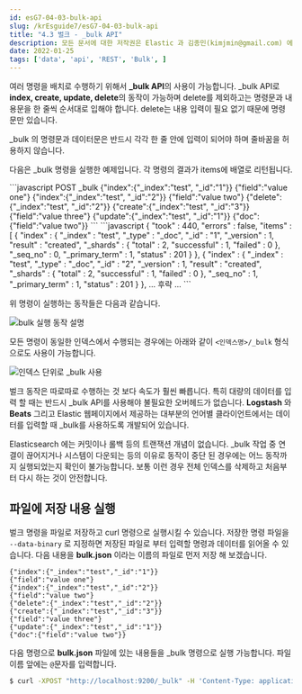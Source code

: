 ```yaml
---
id: esG7-04-03-bulk-api
slug: /krEsguide7/esG7-04-03-bulk-api
title: "4.3 벌크 - _bulk API"
description: 모든 문서에 대한 저작권은 Elastic 과 김종민(kimjmin@gmail.com) 에게 있으며 허가되지 않은 무단 복제나 배포 및 출판을 금지합니다. 본 문서의 내용 및 포함된 자료를 인용하고자 하는 경우 출처를 명시하고 게재된 주소를 김종민(kimjmin@gmail.com)에게 알려주시기 바랍니다.
date: 2022-01-25
tags: ['data', 'api', 'REST', 'Bulk', ]
---
```


여러 명령을 배치로 수행하기 위해서 **_bulk API**의 사용이 가능합니다. _bulk API로 **index, create, update, delete**의 동작이 가능하며 delete를 제외하고는 명령문과 내용문을 한 줄씩 순서대로 입해야 합니다. delete는 내용 입력이 필요 없기 때문에 명령문만 있습니다.

<DocCallOut color="warning">
_bulk 의 명령문과 데이터문은 반드시 각각 한 줄 안에 입력이 되어야 하며 줄바꿈을 허용하지 않습니다.
</DocCallOut>

다음은 _bulk 명령을 실행한 예제입니다. 각 명령의 결과가 items에 배열로 리턴됩니다.

<DocTabs>
  <DocTab name="request">
```javascript
POST _bulk
{"index":{"_index":"test", "_id":"1"}}
{"field":"value one"}
{"index":{"_index":"test", "_id":"2"}}
{"field":"value two"}
{"delete":{"_index":"test", "_id":"2"}}
{"create":{"_index":"test", "_id":"3"}}
{"field":"value three"}
{"update":{"_index":"test", "_id":"1"}}
{"doc":{"field":"value two"}}
```
  </DocTab>
  <DocTab name="response">
```javascript
{
  "took" : 440,
  "errors" : false,
  "items" : [
    {
      "index" : {
        "_index" : "test",
        "_type" : "_doc",
        "_id" : "1",
        "_version" : 1,
        "result" : "created",
        "_shards" : {
          "total" : 2,
          "successful" : 1,
          "failed" : 0
        },
        "_seq_no" : 0,
        "_primary_term" : 1,
        "status" : 201
      }
    },
    {
      "index" : {
        "_index" : "test",
        "_type" : "_doc",
        "_id" : "2",
        "_version" : 1,
        "result" : "created",
        "_shards" : {
          "total" : 2,
          "successful" : 1,
          "failed" : 0
        },
        "_seq_no" : 1,
        "_primary_term" : 1,
        "status" : 201
      }
    },
... 후략 ...
```
  </DocTab>
</DocTabs>

위 명령이 실행하는 동작들은 다음과 같습니다.

![bulk 실행 동작 설명](../assets/04-03_bulk_operation.png)

모든 명령이 동일한 인덱스에서 수행되는 경우에는 아래와 같이 `<인덱스명>/_bulk` 형식으로도 사용이 가능합니다.

![인덱스 단위로 _bulk 사용](../assets/04-03_bulk_perIndex.png)

벌크 동작은 따로따로 수행하는 것 보다 속도가 훨씬 빠릅니다. 특히 대량의 데이터를 입력 할 때는 반드시 _bulk API를 사용해야 불필요한 오버헤드가 없습니다. **Logstash** 와 **Beats** 그리고 Elastic 웹페이지에서 제공하는 대부분의 언어별 클라이언트에서는 데이터를 입력할 때 _bulk를 사용하도록 개발되어 있습니다.

<DocCallOut color="danger">
Elasticsearch 에는 커밋이나 롤백 등의 트랜잭션 개념이 없습니다. _bulk 작업 중 연결이 끊어지거나 시스템이 다운되는 등의 이유로 동작이 중단 된 경우에는 어느 동작까지 실행되었는지 확인이 불가능합니다. 보통 이런 경우 전체 인덱스를 삭제하고 처음부터 다시 하는 것이 안전합니다.
</DocCallOut>

## 파일에 저장 내용 실행

벌크 명령을 파일로 저장하고 curl 명령으로 실행시킬 수 있습니다. 저장한 명령 파일을 `--data-binary` 로 지정하면 저장된 파일로 부터 입력할 명령과 데이터를 읽어올 수 있습니다. 다음 내용을 **bulk.json** 이라는 이름의 파일로 먼저 저장 해 보겠습니다.

```
{"index":{"_index":"test","_id":"1"}}
{"field":"value one"}
{"index":{"_index":"test","_id":"2"}}
{"field":"value two"}
{"delete":{"_index":"test","_id":"2"}}
{"create":{"_index":"test","_id":"3"}}
{"field":"value three"}
{"update":{"_index":"test","_id":"1"}}
{"doc":{"field":"value two"}}
```

다음 명령으로 **bulk.json** 파일에 있는 내용들을 _bulk 명령으로 실행 가능합니다. 파일 이름 앞에는 `@`문자를 입력합니다.

```bash
$ curl -XPOST "http://localhost:9200/_bulk" -H 'Content-Type: application/json' --data-binary @bulk.json
```
